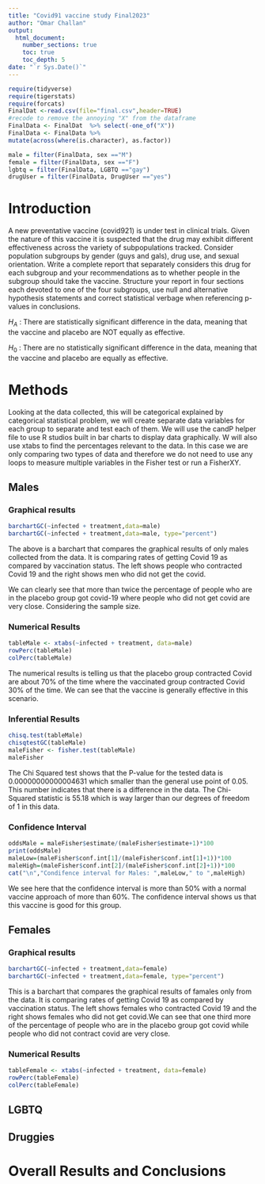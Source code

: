 ```yaml
---
title: "Covid91 vaccine study Final2023"
author: "Omar Challan"
output: 
  html_document:
    number_sections: true
    toc: true
    toc_depth: 5
date: "`r Sys.Date()`" 
---
```


```r
require(tidyverse)
require(tigerstats)
require(forcats)
FinalDat <-read.csv(file="final.csv",header=TRUE)
#recode to remove the annoying "X" from the dataframe
FinalData <- FinalDat  %>% select(-one_of("X"))
FinalData <- FinalData %>%
mutate(across(where(is.character), as.factor))

male = filter(FinalData, sex =="M")
female = filter(FinalData, sex =="F")
lgbtq = filter(FinalData, LGBTQ =="gay")
drugUser = filter(FinalData, DrugUser =="yes")
```

# Introduction

A new  preventative vaccine (covid921) is under test in clinical trials. Given the nature of this vaccine it is suspected that the drug may exhibit different effectiveness across the variety of subpopulations tracked. Consider population subgroups by gender (guys and gals), drug use, and sexual orientation. Write a complete report that separately considers this drug for each subgroup and your recommendations as to whether people in the subgroup should take the vaccine. Structure your report in four sections each devoted to one of the four subgroups, use null and alternative hypothesis statements and correct statistical verbage when referencing p-values in conclusions.

$H_A$ : There are statistically significant difference in the data, meaning that the vaccine and placebo are NOT equally as effective.

$H_0$ : There are no statistically significant difference in the data, meaning that the vaccine and placebo are equally as effective.

# Methods

Looking at the data collected, this will be categorical explained by categorical statistical problem, we will create separate data variables for each group to separate and test each of them. We will use the candP helper file to use R studios built in bar charts to display data graphically. W will also use xtabs to find the percentages relevant to the data. In this case we are only comparing two types of data and therefore we do not need to use any loops to measure multiple variables in the Fisher test or run a FisherXY.

## Males

### Graphical results

```r
barchartGC(~infected + treatment,data=male)
barchartGC(~infected + treatment,data=male, type="percent")
```

The above is a barchart that compares the graphical results of only males collected from the data. It is comparing rates of getting Covid 19 as compared by vaccination status. The left shows people who contracted Covid 19 and the right shows men who did not get the covid.

We can clearly see that more than twice the percentage of people who are in the placebo group got covid-19 where people who did not get covid are very close. Considering the sample size.

### Numerical Results

```r
tableMale <- xtabs(~infected + treatment, data=male)
rowPerc(tableMale)
colPerc(tableMale)
```

The numerical results is telling us that the placebo group contracted Covid are about 70% of the time where the vaccinated group contracted Covid 30% of the time. We can see that the vaccine is generally effective in this scenario.

### Inferential Results

```r
chisq.test(tableMale)
chisqtestGC(tableMale)
maleFisher <- fisher.test(tableMale)
maleFisher
```

The Chi Squared test shows that the P-value for the tested data is 0.00000000000004631 which smaller than the general use point of 0.05. This number indicates that there is a difference in the data. The Chi-Squared statistic is 55.18 which is way larger than our degrees of freedom of 1 in this data. 

### Confidence Interval

```r
oddsMale = maleFisher$estimate/(maleFisher$estimate+1)*100
print(oddsMale)
maleLow=(maleFisher$conf.int[1]/(maleFisher$conf.int[1]+1))*100
maleHigh=(maleFisher$conf.int[2]/(maleFisher$conf.int[2]+1))*100
cat("\n","Condifence interval for Males: ",maleLow," to ",maleHigh)
```

We see here that the confidence interval is more than 50% with a normal vaccine approach of more than 60%. The confidence interval shows us that this vaccine is good for this group.

## Females

### Graphical results

```r
barchartGC(~infected + treatment,data=female)
barchartGC(~infected + treatment,data=female, type="percent")
```

This is a barchart that compares the graphical results of famales only from the data. It is comparing rates of getting Covid 19 as compared by vaccination status. The left shows females who contracted Covid 19 and the right shows females who did not get covid.We can see that one third more of the percentage of people who are in the placebo group got covid while people who did not contract covid are very close. 

### Numerical Results

```r
tableFemale <- xtabs(~infected + treatment, data=female)
rowPerc(tableFemale)
colPerc(tableFemale)
```

## LGBTQ



## Druggies


# Overall Results and Conclusions